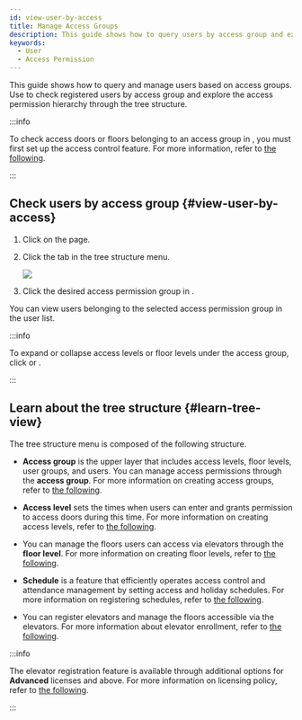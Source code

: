 ```yaml
---
id: view-user-by-access
title: Manage Access Groups
description: This guide shows how to query users by access group and explore the access permission structure.
keywords:
  - User
  - Access Permission
---
```


This guide shows how to query and manage users based on access groups. Use <Cmd sid='team.tree.accessExplorer' /> to check registered users by access group and explore the access permission hierarchy through the tree structure.

:::info

To check access doors or floors belonging to an access group in <Cmd sid='team.tree.accessExplorer' />, you must first set up the access control feature. For more information, refer to [the following](settings-access-control).

:::

## Check users by access group {#view-user-by-access}

1. Click <Cmd sid='shell.header.user' /> on the <Cmd sid='shell.header.launcher' /> page.

2. Click the <Cmd sid='team.tree.accessExplorer' /> tab in the tree structure menu.

   <Image src='/img/biostarx-user-access-explorer.png' />

3. Click the desired access permission group in <Cmd sid='team.user.tree.accessExplorerRootName' />.

You can view users belonging to the selected access permission group in the user list.

:::info

To expand or collapse access levels or floor levels under the access group, click <IcAdd /> or <IcMinus />.

:::

## Learn about the tree structure {#learn-tree-view}

The tree structure menu is composed of the following structure.

<Treeview />

* **Access group** is the upper layer that includes access levels, floor levels, user groups, and users. You can manage access permissions through the **access group**. For more information on creating access groups, refer to [the following](settings-access-control-manage-access-group).

* **Access level** sets the times when users can enter and grants permission to access doors during this time. For more information on creating access levels, refer to [the following](settings-access-control-manage-access-level).

* You can manage the floors users can access via elevators through the **floor level**. For more information on creating floor levels, refer to [the following](settings-access-control-manage-floor-level).

* **Schedule** is a feature that efficiently operates access control and attendance management by setting access and holiday schedules. For more information on registering schedules, refer to [the following](settings-schedule).

* You can register elevators and manage the floors accessible via the elevators. For more information about elevator enrollment, refer to [the following](settings-elevators-add).

:::info

The elevator registration feature is available through additional options for **Advanced** licenses and above. For more information on licensing policy, refer to [the following](licensing#features-add-ons).

:::
